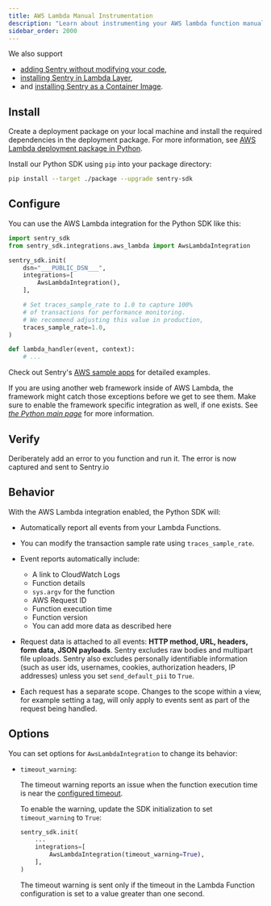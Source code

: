 ```yaml
---
title: AWS Lambda Manual Instrumentation
description: "Learn about instrumenting your AWS lambda function manually using Sentry."
sidebar_order: 2000
---
```


<Note>

We also support
* [adding Sentry without modifying your code](/product/integrations/cloud-monitoring/aws-lambda/),
* [installing Sentry in Lambda Layer](/platforms/python/integrations/aws-lambda/layer/),
* and [installing Sentry as a Container Image](/platforms/python/integrations/aws-lambda/container-image/).

</Note>

## Install

Create a deployment package on your local machine and install the required dependencies in the deployment package.
For more information, see [AWS Lambda deployment package in Python](https://docs.aws.amazon.com/lambda/latest/dg/python-package.html).

Install our Python SDK using `pip` into your package directory:

```bash
pip install --target ./package --upgrade sentry-sdk
```

## Configure

You can use the AWS Lambda integration for the Python SDK like this:

<SignInNote />

```python
import sentry_sdk
from sentry_sdk.integrations.aws_lambda import AwsLambdaIntegration

sentry_sdk.init(
    dsn="___PUBLIC_DSN___",
    integrations=[
        AwsLambdaIntegration(),
    ],

    # Set traces_sample_rate to 1.0 to capture 100%
    # of transactions for performance monitoring.
    # We recommend adjusting this value in production,
    traces_sample_rate=1.0,
)

def lambda_handler(event, context):
    # ...
```

Check out Sentry's [AWS sample apps](https://github.com/getsentry/examples/tree/master/aws-lambda/python) for detailed examples.

<Alert level="info" title="Note">

If you are using another web framework inside of AWS Lambda, the framework might catch those exceptions before we get to see them. Make sure to enable the framework specific integration as well, if one exists. See [_the Python main page_](/platforms/python/) for more information.

</Alert>

## Verify

Deriberately add an error to you function and run it. The error is now captured and sent to Sentry.io

## Behavior

With the AWS Lambda integration enabled, the Python SDK will:

- Automatically report all events from your Lambda Functions.
- You can <PlatformLink to="/configuration/filtering/">modify the transaction sample rate</PlatformLink> using `traces_sample_rate`.
- Event reports automatically include:

  - A link to CloudWatch Logs
  - Function details
  - `sys.argv` for the function
  - AWS Request ID
  - Function execution time
  - Function version
  - You can add more data as described <PlatformLink to="/enriching-events/">here</PlatformLink>

- Request data is attached to all events: **HTTP method, URL, headers, form data, JSON payloads**. Sentry excludes raw bodies and multipart file uploads. Sentry also excludes personally identifiable information (such as user ids, usernames, cookies, authorization headers, IP addresses) unless you set `send_default_pii` to `True`.

- Each request has a separate scope. Changes to the scope within a view, for example setting a tag, will only apply to events sent as part of the request being handled.

## Options

You can set options for `AwsLambdaIntegration` to change its behavior:

- `timeout_warning`:

    The timeout warning reports an issue when the function execution time is near
    the [configured timeout](https://docs.aws.amazon.com/lambda/latest/dg/configuration-console.html).

    To enable the warning, update the SDK initialization to set `timeout_warning` to `True`:

    ```python
    sentry_sdk.init(
        ...
        integrations=[
            AwsLambdaIntegration(timeout_warning=True),
        ],
    )
    ```

    The timeout warning is sent only if the timeout in the Lambda Function configuration is set to a value greater than one second.
